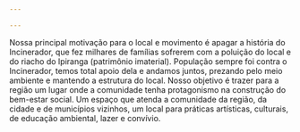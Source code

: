 ---

---
Nossa principal motivação para o local e movimento é apagar a história do Incinerador, que fez milhares de famílias sofrerem com a poluição do local e do riacho do Ipiranga (patrimônio imaterial). População sempre foi contra o Incinerador, temos total apoio dela e andamos juntos, prezando pelo meio ambiente e mantendo a estrutura do local. Nosso objetivo é trazer para a região um lugar onde a comunidade tenha protagonismo na construção do bem-estar social. Um espaço que atenda a comunidade da região, da cidade e de municípios vizinhos, um local para práticas artísticas, culturais, de educação ambiental, lazer e convívio.
